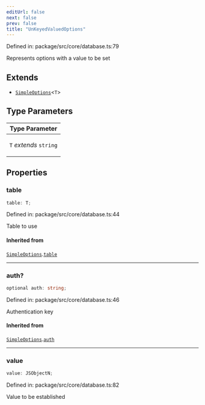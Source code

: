 ```yaml
---
editUrl: false
next: false
prev: false
title: "UnKeyedValuedOptions"
---
```


Defined in: package/src/core/database.ts:79

Represents options with a value to be set

## Extends

- [`SimpleOptions`](/ezdb/reference/interfaces/simpleoptions/)\<`T`\>

## Type Parameters

<table>
<thead>
<tr>
<th>Type Parameter</th>
</tr>
</thead>
<tbody>
<tr>
<td>

`T` *extends* `string`

</td>
</tr>
</tbody>
</table>

## Properties

### table

```ts
table: T;
```

Defined in: package/src/core/database.ts:44

Table to use

#### Inherited from

[`SimpleOptions`](/ezdb/reference/interfaces/simpleoptions/).[`table`](/ezdb/reference/interfaces/simpleoptions/#table)

***

### auth?

```ts
optional auth: string;
```

Defined in: package/src/core/database.ts:46

Authentication key

#### Inherited from

[`SimpleOptions`](/ezdb/reference/interfaces/simpleoptions/).[`auth`](/ezdb/reference/interfaces/simpleoptions/#auth)

***

### value

```ts
value: JSObjectN;
```

Defined in: package/src/core/database.ts:82

Value to be established
